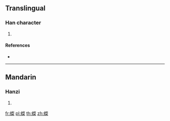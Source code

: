 {{character info/new}}
==Translingual==

===Han character===
{{Han char|rn=142|rad=虫|as=11|sn=17|four=|canj=LIHND}}

# {{defn|Han|sort=虫11}}

====References====
* {{Han ref|kx=1096.271|dkj=33561|dj=1561.090|hdz=42885.100|uh=87CD|ud=34765}}

----

==Mandarin==

===Hanzi===
{{cmn-hanzi|pin=[[lí]] ([[li2]])|wg=li<sup>2</sup>}}

# {{defn|lang=cmn|sort=虫11}}

[[fr:蟍]]
[[pl:蟍]]
[[th:蟍]]
[[zh:蟍]]